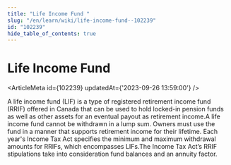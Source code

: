 ```yaml
---
title: "Life Income Fund "
slug: "/en/learn/wiki/life-income-fund--102239"
id: "102239"
hide_table_of_contents: true
---
```



# Life Income Fund 

<ArticleMeta id={102239} updatedAt={'2023-09-26 13:59:00'} />
<div className='border-solid border-b border-t-0 my-4 border-[var(--ifm-color-gray-300)]' />

A life income fund (LIF) is a type of registered retirement income fund (RRIF) offered in Canada that can be used to hold locked-in pension funds as well as other assets for an eventual payout as retirement income.A life income fund cannot be withdrawn in a lump sum. Owners must use the fund in a manner that supports retirement income for their lifetime. Each year's Income Tax Act specifies the minimum and maximum withdrawal amounts for RRIFs, which encompasses LIFs.The Income Tax Act’s RRIF stipulations take into consideration fund balances and an annuity factor.
